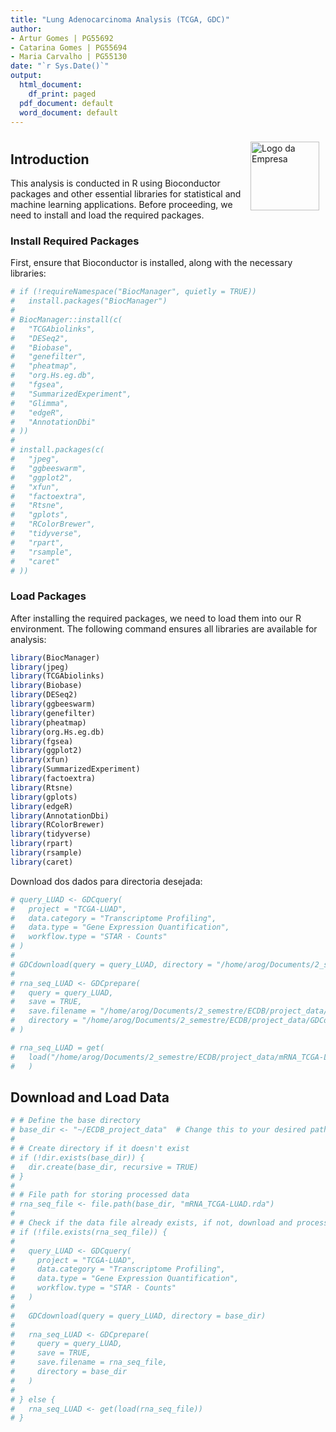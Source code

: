 ```yaml
---
title: "Lung Adenocarcinoma Analysis (TCGA, GDC)"
author:
- Artur Gomes | PG55692
- Catarina Gomes | PG55694
- Maria Carvalho | PG55130
date: "`r Sys.Date()`"
output:
  html_document:
    df_print: paged
  pdf_document: default
  word_document: default
---
```

<img src="EEUMLOGO.png" alt="Logo da Empresa" style="float:right; margin: 10px 10px 0 0; width: 110px; height: auto;" />

# {.tabset} 


## Introduction  

This analysis is conducted in R using Bioconductor packages and other essential libraries for statistical and machine learning applications. Before proceeding, we need to install and load the required packages.

### Install Required Packages  

First, ensure that Bioconductor is installed, along with the necessary libraries:  

```r

# if (!requireNamespace("BiocManager", quietly = TRUE))
#   install.packages("BiocManager")
# 
# BiocManager::install(c(
#   "TCGAbiolinks",
#   "DESeq2",
#   "Biobase",
#   "genefilter",
#   "pheatmap",
#   "org.Hs.eg.db",
#   "fgsea",
#   "SummarizedExperiment",
#   "Glimma",
#   "edgeR",
#   "AnnotationDbi"
# ))
# 
# install.packages(c(
#   "jpeg",
#   "ggbeeswarm",
#   "ggplot2",
#   "xfun",
#   "factoextra",
#   "Rtsne",
#   "gplots",
#   "RColorBrewer",
#   "tidyverse",
#   "rpart",
#   "rsample",
#   "caret"
# ))

```

### Load Packages  

After installing the required packages, we need to load them into our R environment. The following command ensures all libraries are available for analysis:

```r
library(BiocManager)
library(jpeg)
library(TCGAbiolinks)
library(Biobase)
library(DESeq2)
library(ggbeeswarm)
library(genefilter)
library(pheatmap)
library(org.Hs.eg.db)
library(fgsea)
library(ggplot2)
library(xfun)
library(SummarizedExperiment) 
library(factoextra)
library(Rtsne)
library(gplots)
library(edgeR)
library(AnnotationDbi)
library(RColorBrewer)
library(tidyverse)
library(rpart)
library(rsample)
library(caret)
```

Download dos dados para directoria desejada:
```r

# query_LUAD <- GDCquery(
#   project = "TCGA-LUAD",
#   data.category = "Transcriptome Profiling",
#   data.type = "Gene Expression Quantification",
#   workflow.type = "STAR - Counts"
# )
# 
# GDCdownload(query = query_LUAD, directory = "/home/arog/Documents/2_semestre/ECDB/project_data/GDCdata")
# 
# rna_seq_LUAD <- GDCprepare(
#   query = query_LUAD,
#   save = TRUE,
#   save.filename = "/home/arog/Documents/2_semestre/ECDB/project_data/mRNA_TCGA-LUAD.rda",
#   directory = "/home/arog/Documents/2_semestre/ECDB/project_data/GDCdata"
# )

# rna_seq_LUAD = get(
#   load("/home/arog/Documents/2_semestre/ECDB/project_data/mRNA_TCGA-LUAD.rda")
#   )
```

## Download and Load Data  


```r
# # Define the base directory
# base_dir <- "~/ECDB_project_data"  # Change this to your desired path
# 
# # Create directory if it doesn't exist
# if (!dir.exists(base_dir)) {
#   dir.create(base_dir, recursive = TRUE)
# }
# 
# # File path for storing processed data
# rna_seq_file <- file.path(base_dir, "mRNA_TCGA-LUAD.rda")
# 
# # Check if the data file already exists, if not, download and process
# if (!file.exists(rna_seq_file)) {
#   
#   query_LUAD <- GDCquery(
#     project = "TCGA-LUAD",
#     data.category = "Transcriptome Profiling",
#     data.type = "Gene Expression Quantification",
#     workflow.type = "STAR - Counts"
#   )
#   
#   GDCdownload(query = query_LUAD, directory = base_dir)
#   
#   rna_seq_LUAD <- GDCprepare(
#     query = query_LUAD,
#     save = TRUE,
#     save.filename = rna_seq_file,
#     directory = base_dir
#   )
#   
# } else {
#   rna_seq_LUAD <- get(load(rna_seq_file))
# }
```


